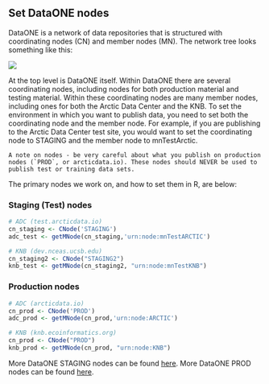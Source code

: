 ## Set DataONE nodes 

DataONE is a network of data repositories that is structured with coordinating nodes (CN) and member nodes (MN). The network tree looks something like this:

![](../images/dataone-nodes-tree.png)

At the top level is DataONE itself. Within DataONE there are several coordinating nodes, including nodes for both production material and testing material. Within these coordinating nodes are many member nodes, including ones for both the Arctic Data Center and the KNB. To set the environment in which you want to publish data, you need to set both the coordinating node and the member node. For example, if you are publishing to the Arctic Data Center test site, you would want to set the coordinating node to STAGING and the member node to mnTestArctic.


```block
A note on nodes - be very careful about what you publish on production nodes (`PROD`, or arcticdata.io). These nodes should NEVER be used to publish test or training data sets.
```

The primary nodes we work on, and how to set them in R, are below:

### Staging (Test) nodes
```r
# ADC (test.arcticdata.io)
cn_staging <- CNode('STAGING')
adc_test <- getMNode(cn_staging,'urn:node:mnTestARCTIC')

# KNB (dev.nceas.ucsb.edu)
cn_staging2 <- CNode("STAGING2")
knb_test <- getMNode(cn_staging2, "urn:node:mnTestKNB")
```

### Production nodes
```r
# ADC (arcticdata.io)
cn_prod <- CNode('PROD')
adc_prod <- getMNode(cn_prod,'urn:node:ARCTIC')

# KNB (knb.ecoinformatics.org)
cn_prod <- CNode("PROD")
knb_prod <- getMNode(cn_prod, "urn:node:KNB")
```

More DataONE STAGING nodes can be found [here](https://cn-stage.test.dataone.org/cn/v2/node).
More DataONE PROD nodes can be found [here](https://cn.dataone.org/cn/v2/node).
